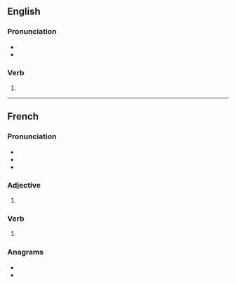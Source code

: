==English==

===Pronunciation===
* {{IPA|en|/əˈpɹaɪzɪz/}}
* {{rhymes|en|aɪzɪz}}

===Verb===
{{head|en|verb form}}

# {{en-third-person singular of|apprise}}

----

==French==

===Pronunciation===
* {{IPA|fr|/a.pʁiz/}}
* {{audio|fr|LL-Q150 (fra)-DenisdeShawi-apprises.wav|Audio (CAN)}}
* {{rhymes|fr|iz}}

===Adjective===
{{head|fr|adjective form}}

# {{feminine plural of|fr|appris}}

===Verb===
{{head|fr|past participle form}}

# {{feminine plural past participle of|fr|apprendre|nocat=1}}

===Anagrams===
* {{l|fr|apprisse}}
* {{l|fr|rippasse}}
